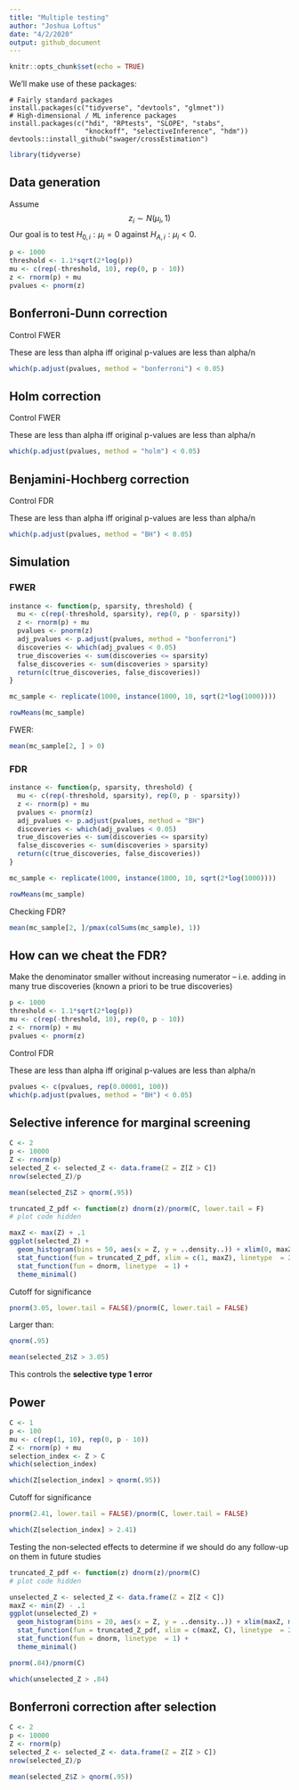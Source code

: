 ```yaml
---
title: "Multiple testing"
author: "Joshua Loftus"
date: "4/2/2020"
output: github_document
---
```


```r
knitr::opts_chunk$set(echo = TRUE)
```

We'll make use of these packages:

```
# Fairly standard packages
install.packages(c("tidyverse", "devtools", "glmnet"))
# High-dimensional / ML inference packages
install.packages(c("hdi", "RPtests", "SLOPE", "stabs",
                   "knockoff", "selectiveInference", "hdm"))
devtools::install_github("swager/crossEstimation")
```

```r
library(tidyverse)
```

## Data generation

Assume
$$
z_i \sim N(\mu_i, 1)
$$
Our goal is to test $H_{0,i} : \mu_i = 0$ against $H_{A,i} : \mu_i < 0$.

```r
p <- 1000
threshold <- 1.1*sqrt(2*log(p))
mu <- c(rep(-threshold, 10), rep(0, p - 10))
z <- rnorm(p) + mu
pvalues <- pnorm(z)
```


## Bonferroni-Dunn correction

Control FWER


These are less than alpha iff original p-values are less than alpha/n

```r
which(p.adjust(pvalues, method = "bonferroni") < 0.05)
```


## Holm correction

Control FWER

These are less than alpha iff original p-values are less than alpha/n

```r
which(p.adjust(pvalues, method = "holm") < 0.05)
```


## Benjamini-Hochberg correction

Control FDR

These are less than alpha iff original p-values are less than alpha/n

```r
which(p.adjust(pvalues, method = "BH") < 0.05)
```

## Simulation

### FWER

```r
instance <- function(p, sparsity, threshold) {
  mu <- c(rep(-threshold, sparsity), rep(0, p - sparsity))
  z <- rnorm(p) + mu
  pvalues <- pnorm(z)
  adj_pvalues <- p.adjust(pvalues, method = "bonferroni")
  discoveries <- which(adj_pvalues < 0.05)
  true_discoveries <- sum(discoveries <= sparsity)
  false_discoveries <- sum(discoveries > sparsity)
  return(c(true_discoveries, false_discoveries))
}
```

```r
mc_sample <- replicate(1000, instance(1000, 10, sqrt(2*log(1000))))
```

```r
rowMeans(mc_sample)
```

FWER:

```r
mean(mc_sample[2, ] > 0)
```


### FDR

```r
instance <- function(p, sparsity, threshold) {
  mu <- c(rep(-threshold, sparsity), rep(0, p - sparsity))
  z <- rnorm(p) + mu
  pvalues <- pnorm(z)
  adj_pvalues <- p.adjust(pvalues, method = "BH")
  discoveries <- which(adj_pvalues < 0.05)
  true_discoveries <- sum(discoveries <= sparsity)
  false_discoveries <- sum(discoveries > sparsity)
  return(c(true_discoveries, false_discoveries))
}
```

```r
mc_sample <- replicate(1000, instance(1000, 10, sqrt(2*log(1000))))
```

```r
rowMeans(mc_sample)
```


Checking FDR?

```r
mean(mc_sample[2, ]/pmax(colSums(mc_sample), 1))
```



## How can we cheat the FDR?

Make the denominator smaller without increasing numerator -- i.e. adding in many true discoveries (known a priori to be true discoveries)

```r
p <- 1000
threshold <- 1.1*sqrt(2*log(p))
mu <- c(rep(-threshold, 10), rep(0, p - 10))
z <- rnorm(p) + mu
pvalues <- pnorm(z)
```


Control FDR

These are less than alpha iff original p-values are less than alpha/n

```r
pvalues <- c(pvalues, rep(0.00001, 100))
which(p.adjust(pvalues, method = "BH") < 0.05)
```


## Selective inference for marginal screening

```r
C <- 2
p <- 10000
Z <- rnorm(p)
selected_Z <- selected_Z <- data.frame(Z = Z[Z > C])
nrow(selected_Z)/p
```

```r
mean(selected_Z$Z > qnorm(.95))
```



```r
truncated_Z_pdf <- function(z) dnorm(z)/pnorm(C, lower.tail = F)
# plot code hidden
```

```r
maxZ <- max(Z) + .1
ggplot(selected_Z) +
  geom_histogram(bins = 50, aes(x = Z, y = ..density..)) + xlim(0, maxZ) +
  stat_function(fun = truncated_Z_pdf, xlim = c(1, maxZ), linetype  = 2) +
  stat_function(fun = dnorm, linetype  = 1) +
  theme_minimal()
```


Cutoff for significance 

```r
pnorm(3.05, lower.tail = FALSE)/pnorm(C, lower.tail = FALSE)
```

Larger than:

```r
qnorm(.95)
```

```r
mean(selected_Z$Z > 3.05)
```

This controls the **selective type 1 error**


## Power

```r
C <- 1
p <- 100
mu <- c(rep(1, 10), rep(0, p - 10))
Z <- rnorm(p) + mu
selection_index <- Z > C
which(selection_index)
```

```r
which(Z[selection_index] > qnorm(.95))
```


Cutoff for significance 

```r
pnorm(2.41, lower.tail = FALSE)/pnorm(C, lower.tail = FALSE)
```

```r
which(Z[selection_index] > 2.41)
```

Testing the non-selected effects to determine if we should do any follow-up on them in future studies


```r
truncated_Z_pdf <- function(z) dnorm(z)/pnorm(C)
# plot code hidden
```

```r
unselected_Z <- selected_Z <- data.frame(Z = Z[Z < C])
maxZ <- min(Z) - .1
ggplot(unselected_Z) +
  geom_histogram(bins = 20, aes(x = Z, y = ..density..)) + xlim(maxZ, max(Z) + .1) +
  stat_function(fun = truncated_Z_pdf, xlim = c(maxZ, C), linetype  = 2) +
  stat_function(fun = dnorm, linetype  = 1) +
  theme_minimal()
```

```r
pnorm(.84)/pnorm(C)
```

```r
which(unselected_Z > .84)
```



## Bonferroni correction after selection


```r
C <- 2
p <- 10000
Z <- rnorm(p)
selected_Z <- selected_Z <- data.frame(Z = Z[Z > C])
nrow(selected_Z)/p
```

```r
mean(selected_Z$Z > qnorm(.95))
```





